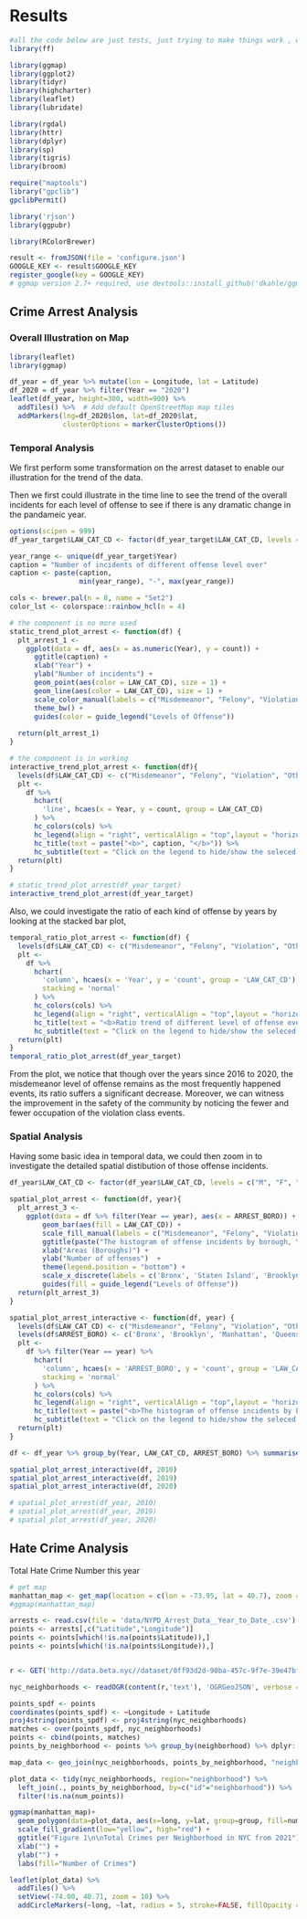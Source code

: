 # Results

```r
#all the code below are just tests, just trying to make things work , will be extracted later on
library(ff)

library(ggmap)
library(ggplot2)
library(tidyr)
library(highcharter)
library(leaflet)
library(lubridate)

library(rgdal)
library(httr)
library(dplyr)
library(sp)
library(tigris)
library(broom)

require("maptools")
library("gpclib")
gpclibPermit()

library('rjson')
library(ggpubr)

library(RColorBrewer)

result <- fromJSON(file = 'configure.json')
GOOGLE_KEY <- result$GOOGLE_KEY
register_google(key = GOOGLE_KEY)
# ggmap version 2.7+ required, use devtools::install_github('dkahle/ggmap', dep=F)


```


## Crime Arrest Analysis

### Overall Illustration on Map

```r
library(leaflet)
library(ggmap)

df_year = df_year %>% mutate(lon = Longitude, lat = Latitude)
df_2020 = df_year %>% filter(Year == "2020")
leaflet(df_year, height=300, width=900) %>%
  addTiles() %>%  # Add default OpenStreetMap map tiles
  addMarkers(lng=df_2020$lon, lat=df_2020$lat,
             clusterOptions = markerClusterOptions())

```



### Temporal Analysis

We first perform some transformation on the arrest dataset to enable our illustration for the trend of the data.

Then we first could illustrate in the time line to see the trend of the overall incidents for each level of offense to see if there is any dramatic change in the pandameic year.   

```r
options(scipen = 999)
df_year_target$LAW_CAT_CD <- factor(df_year_target$LAW_CAT_CD, levels = c("M", "F", "V", "I"))

year_range <- unique(df_year_target$Year)
caption = "Number of incidents of different offense level over"
caption <- paste(caption,
                 min(year_range), "-", max(year_range))

cols <- brewer.pal(n = 8, name = "Set2")
color_lst <- colorspace::rainbow_hcl(n = 4)

# the component is no more used
static_trend_plot_arrest <- function(df) {
  plt_arrest_1 <- 
    ggplot(data = df, aes(x = as.numeric(Year), y = count)) + 
      ggtitle(caption) + 
      xlab("Year") + 
      ylab("Number of incidents") + 
      geom_point(aes(color = LAW_CAT_CD), size = 1) + 
      geom_line(aes(color = LAW_CAT_CD), size = 1) +
      scale_color_manual(labels = c("Misdemeanor", "Felony", "Violation", "Other"), values = color_lst) +
      theme_bw() +
      guides(color = guide_legend("Levels of Offense"))
  
  return(plt_arrest_1)
}

# the component is in working
interactive_trend_plot_arrest <- function(df){
  levels(df$LAW_CAT_CD) <- c("Misdemeanor", "Felony", "Violation", "Other")
  plt <-
    df %>% 
      hchart(
        'line', hcaes(x = Year, y = count, group = LAW_CAT_CD)
      ) %>%
      hc_colors(cols) %>%
      hc_legend(align = "right", verticalAlign = "top",layout = "horizontal",floating=TRUE, y = 50) %>%
      hc_title(text = paste("<b>", caption, "</b>")) %>%
      hc_subtitle(text = "Click on the legend to hide/show the seleced level of offense")
  return(plt)
}

# static_trend_plot_arrest(df_year_target)
interactive_trend_plot_arrest(df_year_target)
```

Also, we could investigate the ratio of each kind of offense by years by looking at the stacked bar plot,   

```r
temporal_ratio_plot_arrest <- function(df) {
  levels(df$LAW_CAT_CD) <- c("Misdemeanor", "Felony", "Violation", "Other")
  plt <-
    df %>% 
      hchart(
        'column', hcaes(x = 'Year', y = 'count', group = 'LAW_CAT_CD'),
        stacking = 'normal'
      ) %>%
      hc_colors(cols) %>%
      hc_legend(align = "right", verticalAlign = "top",layout = "horizontal",floating = TRUE, y = 50) %>%
      hc_title(text = "<b>Ratio trend of different level of offense event</b>") %>%
      hc_subtitle(text = "Click on the legend to hide/show the seleced level of offense") 
  return(plt)
}
temporal_ratio_plot_arrest(df_year_target)
```

From the plot, we notice that though over the years since 2016 to 2020, the misdemeanor level of offense remains as the most frequently happened events, its ratio suffers a significant decrease. Moreover, we can witness the improvement in the safety of the community by noticing the fewer and fewer occupation of the violation class events.    



### Spatial Analysis   
Having some basic idea in temporal data, we could then zoom in to investigate the detailed spatial distibution of those offense incidents.  

```r
df_year$LAW_CAT_CD <- factor(df_year$LAW_CAT_CD, levels = c("M", "F", "V", "I"))

spatial_plot_arrest <- function(df, year){
  plt_arrest_3 <-
    ggplot(data = df %>% filter(Year == year), aes(x = ARREST_BORO)) + 
        geom_bar(aes(fill = LAW_CAT_CD)) + 
        scale_fill_manual(labels = c("Misdemeanor", "Felony", "Violation", "Other"), values = color_lst) +
        ggtitle(paste("The histogram of offense incidents by borough, Year", year)) + 
        xlab("Areas (Boroughs)") + 
        ylab("Number of offenses")  +
        theme(legend.position = "bottom") + 
        scale_x_discrete(labels = c('Bronx', 'Staten Island', 'Brooklyn', 'Manhattan', 'Queens')) +
        guides(fill = guide_legend("Levels of Offense"))
  return(plt_arrest_3)
}

spatial_plot_arrest_interactive <- function(df, year) {
  levels(df$LAW_CAT_CD) <- c("Misdemeanor", "Felony", "Violation", "Other")
  levels(df$ARREST_BORO) <- c('Bronx', 'Brooklyn', 'Manhattan', 'Queens', 'Staten Island', 'Other')
  plt <- 
    df %>% filter(Year == year) %>%
      hchart(
        'column', hcaes(x = 'ARREST_BORO', y = 'count', group = 'LAW_CAT_CD'),
        stacking = 'normal'
      ) %>%
      hc_colors(cols) %>%
      hc_legend(align = "right", verticalAlign = "top",layout = "horizontal",floating=TRUE, y = 50) %>%
      hc_title(text = paste("<b>The histogram of offense incidents by borough, Year", year, '</b>')) %>%
      hc_subtitle(text = "Click on the legend to hide/show the seleced level of offense")
  return(plt)
}

df <- df_year %>% group_by(Year, LAW_CAT_CD, ARREST_BORO) %>% summarise(count = n()) 

spatial_plot_arrest_interactive(df, 2010)
spatial_plot_arrest_interactive(df, 2019)
spatial_plot_arrest_interactive(df, 2020)

# spatial_plot_arrest(df_year, 2010)
# spatial_plot_arrest(df_year, 2019)
# spatial_plot_arrest(df_year, 2020)

```



## Hate Crime Analysis

Total Hate Crime Number this year

```r
# get map
manhattan_map <- get_map(location = c(lon = -73.95, lat = 40.7), zoom = 11, scale = "auto", )
#ggmap(manhattan_map)

```

```r
arrests <- read.csv(file = 'data/NYPD_Arrest_Data__Year_to_Date_.csv')
points <- arrests[,c("Latitude","Longitude")]
points <- points[which(!is.na(points$Latitude)),]
points <- points[which(!is.na(points$Longitude)),]


r <- GET('http://data.beta.nyc//dataset/0ff93d2d-90ba-457c-9f7e-39e47bf2ac5f/resource/35dd04fb-81b3-479b-a074-a27a37888ce7/download/d085e2f8d0b54d4590b1e7d1f35594c1pediacitiesnycneighborhoods.geojson')

nyc_neighborhoods <- readOGR(content(r,'text'), 'OGRGeoJSON', verbose = F)

points_spdf <- points
coordinates(points_spdf) <- ~Longitude + Latitude
proj4string(points_spdf) <- proj4string(nyc_neighborhoods)
matches <- over(points_spdf, nyc_neighborhoods)
points <- cbind(points, matches)
points_by_neighborhood <- points %>% group_by(neighborhood) %>% dplyr::summarize(num_points=n())

map_data <- geo_join(nyc_neighborhoods, points_by_neighborhood, "neighborhood", "neighborhood")

plot_data <- tidy(nyc_neighborhoods, region="neighborhood") %>%
  left_join(., points_by_neighborhood, by=c("id"="neighborhood")) %>%
  filter(!is.na(num_points))

```

```r
ggmap(manhattan_map)+
  geom_polygon(data=plot_data, aes(x=long, y=lat, group=group, fill=num_points), alpha=0.75) + 
  scale_fill_gradient(low="yellow", high="red") + 
  ggtitle("Figure 1\n\nTotal Crimes per Neighborhood in NYC from 2021") + 
  xlab("") +
  ylab("") + 
  labs(fill="Number of Crimes")
```

```r
leaflet(plot_data) %>%
  addTiles() %>%
  setView(-74.00, 40.71, zoom = 10) %>%
  addCircleMarkers(~long, ~lat, radius = 5, stroke=FALSE, fillOpacity = 0.5)
```



